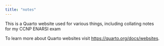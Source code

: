 ```yaml
---
title: "notes"
---
```


This is a Quarto website used for various things, including collating notes for my CCNP ENARSI exam

To learn more about Quarto websites visit <https://quarto.org/docs/websites>.
